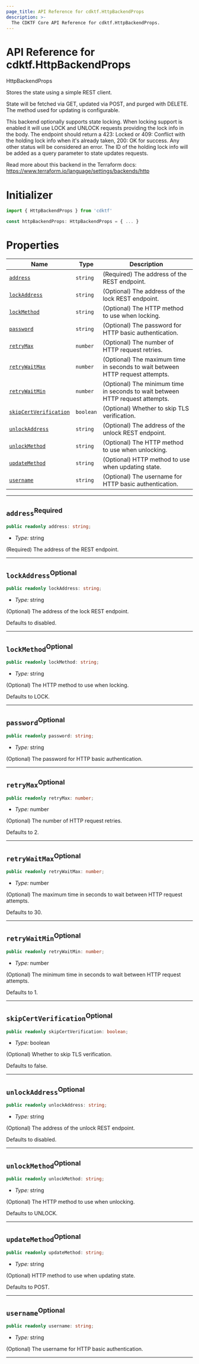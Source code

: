 ```yaml
---
page_title: API Reference for cdktf.HttpBackendProps
description: >-
  The CDKTF Core API Reference for cdktf.HttpBackendProps.
---
```


<!-- This file is generated through yarn generate-docs -->

# API Reference for cdktf.HttpBackendProps

   HttpBackendProps <a name="HttpBackendProps" id="cdktf.HttpBackendProps"></a>
  
  Stores the state using a simple REST client.
  
  State will be fetched via GET, updated via POST, and purged with DELETE.
  The method used for updating is configurable.
  
  This backend optionally supports state locking.
  When locking support is enabled it will use LOCK and UNLOCK requests providing the lock info in the body.
  The endpoint should return a 423: Locked or 409: Conflict with the holding lock info when
  it's already taken, 200: OK for success. Any other status will be considered an error.
  The ID of the holding lock info will be added as a query parameter to state updates requests.
  
  Read more about this backend in the Terraform docs:
  https://www.terraform.io/language/settings/backends/http
  
  # Initializer <a name="Initializer" id="cdktf.HttpBackendProps.Initializer"></a>
  
  ```typescript
  import { HttpBackendProps } from 'cdktf'
  
  const httpBackendProps: HttpBackendProps = { ... }
  ```
  
  # Properties <a name="Properties" id="Properties"></a>
  
  | **Name** | **Type** | **Description** |
  | --- | --- | --- |
  | <code><a href="#cdktf.HttpBackendProps.property.address">address</a></code> | <code>string</code> | (Required) The address of the REST endpoint. |
  | <code><a href="#cdktf.HttpBackendProps.property.lockAddress">lockAddress</a></code> | <code>string</code> | (Optional) The address of the lock REST endpoint. |
  | <code><a href="#cdktf.HttpBackendProps.property.lockMethod">lockMethod</a></code> | <code>string</code> | (Optional) The HTTP method to use when locking. |
  | <code><a href="#cdktf.HttpBackendProps.property.password">password</a></code> | <code>string</code> | (Optional) The password for HTTP basic authentication. |
  | <code><a href="#cdktf.HttpBackendProps.property.retryMax">retryMax</a></code> | <code>number</code> | (Optional) The number of HTTP request retries. |
  | <code><a href="#cdktf.HttpBackendProps.property.retryWaitMax">retryWaitMax</a></code> | <code>number</code> | (Optional) The maximum time in seconds to wait between HTTP request attempts. |
  | <code><a href="#cdktf.HttpBackendProps.property.retryWaitMin">retryWaitMin</a></code> | <code>number</code> | (Optional) The minimum time in seconds to wait between HTTP request attempts. |
  | <code><a href="#cdktf.HttpBackendProps.property.skipCertVerification">skipCertVerification</a></code> | <code>boolean</code> | (Optional) Whether to skip TLS verification. |
  | <code><a href="#cdktf.HttpBackendProps.property.unlockAddress">unlockAddress</a></code> | <code>string</code> | (Optional) The address of the unlock REST endpoint. |
  | <code><a href="#cdktf.HttpBackendProps.property.unlockMethod">unlockMethod</a></code> | <code>string</code> | (Optional) The HTTP method to use when unlocking. |
  | <code><a href="#cdktf.HttpBackendProps.property.updateMethod">updateMethod</a></code> | <code>string</code> | (Optional) HTTP method to use when updating state. |
  | <code><a href="#cdktf.HttpBackendProps.property.username">username</a></code> | <code>string</code> | (Optional) The username for HTTP basic authentication. |
  
  ---
  
  ## `address`<sup>Required</sup> <a name="address" id="cdktf.HttpBackendProps.property.address"></a>
  
  ```typescript
  public readonly address: string;
  ```
  
  - *Type:* string
  
  (Required) The address of the REST endpoint.
  
  ---
  
  ## `lockAddress`<sup>Optional</sup> <a name="lockAddress" id="cdktf.HttpBackendProps.property.lockAddress"></a>
  
  ```typescript
  public readonly lockAddress: string;
  ```
  
  - *Type:* string
  
  (Optional) The address of the lock REST endpoint.
  
  Defaults to disabled.
  
  ---
  
  ## `lockMethod`<sup>Optional</sup> <a name="lockMethod" id="cdktf.HttpBackendProps.property.lockMethod"></a>
  
  ```typescript
  public readonly lockMethod: string;
  ```
  
  - *Type:* string
  
  (Optional) The HTTP method to use when locking.
  
  Defaults to LOCK.
  
  ---
  
  ## `password`<sup>Optional</sup> <a name="password" id="cdktf.HttpBackendProps.property.password"></a>
  
  ```typescript
  public readonly password: string;
  ```
  
  - *Type:* string
  
  (Optional) The password for HTTP basic authentication.
  
  ---
  
  ## `retryMax`<sup>Optional</sup> <a name="retryMax" id="cdktf.HttpBackendProps.property.retryMax"></a>
  
  ```typescript
  public readonly retryMax: number;
  ```
  
  - *Type:* number
  
  (Optional) The number of HTTP request retries.
  
  Defaults to 2.
  
  ---
  
  ## `retryWaitMax`<sup>Optional</sup> <a name="retryWaitMax" id="cdktf.HttpBackendProps.property.retryWaitMax"></a>
  
  ```typescript
  public readonly retryWaitMax: number;
  ```
  
  - *Type:* number
  
  (Optional) The maximum time in seconds to wait between HTTP request attempts.
  
  Defaults to 30.
  
  ---
  
  ## `retryWaitMin`<sup>Optional</sup> <a name="retryWaitMin" id="cdktf.HttpBackendProps.property.retryWaitMin"></a>
  
  ```typescript
  public readonly retryWaitMin: number;
  ```
  
  - *Type:* number
  
  (Optional) The minimum time in seconds to wait between HTTP request attempts.
  
  Defaults to 1.
  
  ---
  
  ## `skipCertVerification`<sup>Optional</sup> <a name="skipCertVerification" id="cdktf.HttpBackendProps.property.skipCertVerification"></a>
  
  ```typescript
  public readonly skipCertVerification: boolean;
  ```
  
  - *Type:* boolean
  
  (Optional) Whether to skip TLS verification.
  
  Defaults to false.
  
  ---
  
  ## `unlockAddress`<sup>Optional</sup> <a name="unlockAddress" id="cdktf.HttpBackendProps.property.unlockAddress"></a>
  
  ```typescript
  public readonly unlockAddress: string;
  ```
  
  - *Type:* string
  
  (Optional) The address of the unlock REST endpoint.
  
  Defaults to disabled.
  
  ---
  
  ## `unlockMethod`<sup>Optional</sup> <a name="unlockMethod" id="cdktf.HttpBackendProps.property.unlockMethod"></a>
  
  ```typescript
  public readonly unlockMethod: string;
  ```
  
  - *Type:* string
  
  (Optional) The HTTP method to use when unlocking.
  
  Defaults to UNLOCK.
  
  ---
  
  ## `updateMethod`<sup>Optional</sup> <a name="updateMethod" id="cdktf.HttpBackendProps.property.updateMethod"></a>
  
  ```typescript
  public readonly updateMethod: string;
  ```
  
  - *Type:* string
  
  (Optional) HTTP method to use when updating state.
  
  Defaults to POST.
  
  ---
  
  ## `username`<sup>Optional</sup> <a name="username" id="cdktf.HttpBackendProps.property.username"></a>
  
  ```typescript
  public readonly username: string;
  ```
  
  - *Type:* string
  
  (Optional) The username for HTTP basic authentication.
  
  ---
  
